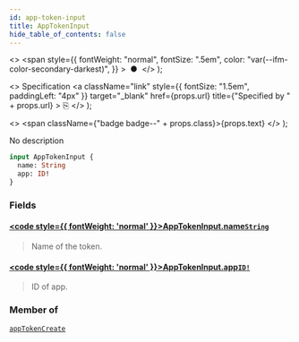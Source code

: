 ```yaml
---
id: app-token-input
title: AppTokenInput
hide_table_of_contents: false
---
```


  <>
    <span
      style={{
        fontWeight: "normal",
        fontSize: ".5em",
        color: "var(--ifm-color-secondary-darkest)",
      }}
    >
      &nbsp;●&nbsp;
    </span>
  </>
);

  <>
    Specification
    <a
      className="link"
      style={{ fontSize: "1.5em", paddingLeft: "4px" }}
      target="\_blank"
      href={props.url}
      title={"Specified by " + props.url}
    >
      ⎘
    </a>
  </>
);

  <>
    <span className={"badge badge--" + props.class}>{props.text}</span>
  </>
);

No description

```graphql
input AppTokenInput {
  name: String
  app: ID!
}
```

### Fields

#### [<code style={{ fontWeight: 'normal' }}>AppTokenInput.<b>name</b></code>](#)<Bullet />[`String`](../../api-reference/scalars/string) <Badge class="secondary" text="scalar"/>

> Name of the token.

#### [<code style={{ fontWeight: 'normal' }}>AppTokenInput.<b>app</b></code>](#)<Bullet />[`ID!`](../../api-reference/scalars/id) <Badge class="secondary" text="non-null"/> <Badge class="secondary" text="scalar"/>

> ID of app.

### Member of

[`appTokenCreate`](../../api-reference/mutations/app-token-create) <Badge class="secondary" text="mutation"/>
